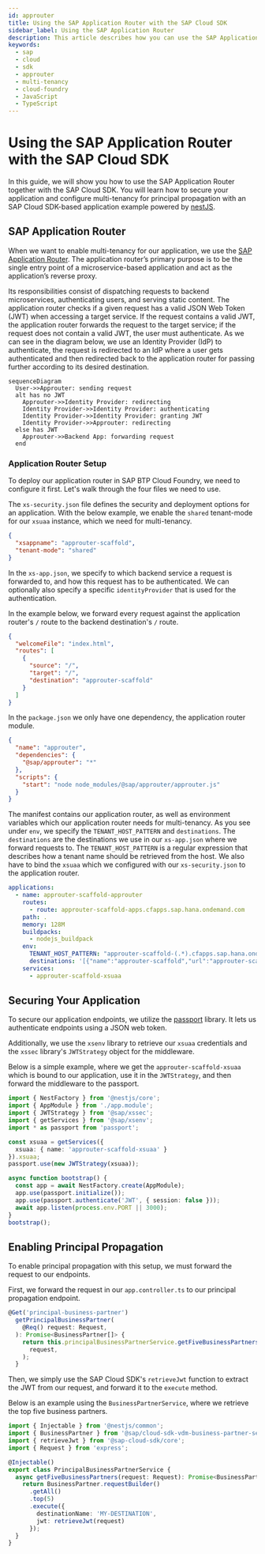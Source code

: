 ```yaml
---
id: approuter
title: Using the SAP Application Router with the SAP Cloud SDK
sidebar_label: Using the SAP Application Router
description: This article describes how you can use the SAP Application Router with the SAP Cloud SDK
keywords:
  - sap
  - cloud
  - sdk
  - approuter
  - multi-tenancy
  - cloud-foundry
  - JavaScript
  - TypeScript
---
```


# Using the SAP Application Router with the SAP Cloud SDK

In this guide, we will show you how to use the SAP Application Router together with the SAP Cloud SDK.
You will learn how to secure your application and configure multi-tenancy for principal propagation with an SAP Cloud SDK-based application example powered by [nestJS](https://nestjs.com/).

## SAP Application Router

When we want to enable multi-tenancy for our application, we use the [SAP Application Router](https://www.npmjs.com/package/@sap/approuter).
The application router’s primary purpose is to be the single entry point of a microservice-based application and act as the application’s reverse proxy.

Its responsibilities consist of dispatching requests to backend microservices, authenticating users, and serving static content.
The application router checks if a given request has a valid JSON Web Token (JWT) when accessing a target service.
If the request contains a valid JWT, the application router forwards the request to the target service; if the request does not contain a valid JWT, the user must authenticate.
As we can see in the diagram below, we use an Identity Provider (IdP) to authenticate, the request is redirected to an IdP where a user gets authenticated and then redirected back to the application router for passing further according to its desired destination.

```mermaid
sequenceDiagram
  User->>Approuter: sending request
  alt has no JWT
    Approuter->>Identity Provider: redirecting
    Identity Provider->>Identity Provider: authenticating
    Identity Provider->>Identity Provider: granting JWT
    Identity Provider->>Approuter: redirecting
  else has JWT
    Approuter->>Backend App: forwarding request
  end
```

### Application Router Setup

To deploy our application router in SAP BTP Cloud Foundry, we need to configure it first.
Let's walk through the four files we need to use.

The `xs-security.json` file defines the security and deployment options for an application.
With the below example, we enable the `shared` tenant-mode for our `xsuaa` instance, which we need for multi-tenancy.

```json
{
  "xsappname": "approuter-scaffold",
  "tenant-mode": "shared"
}
```

In the `xs-app.json`, we specify to which backend service a request is forwarded to, and how this request has to be authenticated.
We can optionally also specify a specific `identityProvider` that is used for the authentication.

In the example below, we forward every request against the application router's `/` route to the backend destination's `/` route.

```json
{
  "welcomeFile": "index.html",
  "routes": [
    {
      "source": "/",
      "target": "/",
      "destination": "approuter-scaffold"
    }
  ]
}
```

In the `package.json` we only have one dependency, the application router module.

```json
{
  "name": "approuter",
  "dependencies": {
    "@sap/approuter": "*"
  },
  "scripts": {
    "start": "node node_modules/@sap/approuter/approuter.js"
  }
}
```

The manifest contains our application router, as well as environment variables which our application router needs for multi-tenancy.
As you see under `env`, we specify the `TENANT_HOST_PATTERN` and `destinations`.
The `destinations` are the destinations we use in our `xs-app.json` where we forward requests to.
The `TENANT_HOST_PATTERN` is a regular expression that describes how a tenant name should be retrieved from the host.
We also have to bind the `xsuaa` which we configured with our `xs-security.json` to the application router.

```yaml
applications:
  - name: approuter-scaffold-approuter
    routes:
      - route: approuter-scaffold-apps.cfapps.sap.hana.ondemand.com
    path: .
    memory: 128M
    buildpacks:
      - nodejs_buildpack
    env:
      TENANT_HOST_PATTERN: "approuter-scaffold-(.*).cfapps.sap.hana.ondemand.com"
      destinations: '[{"name":"approuter-scaffold","url":"approuter-scaffold.cfapps.sap.hana.ondemand.com","forwardAuthToken":true}]'
    services:
      - approuter-scaffold-xsuaa
```

## Securing Your Application

To secure our application endpoints, we utilize the [passport](http://www.passportjs.org/packages/passport-jwt) library.
It lets us authenticate endpoints using a JSON web token.

Additionally, we use the `xsenv` library to retrieve our `xsuaa` credentials and the `xssec` library's `JWTStrategy` object for the middleware.

Below is a simple example, where we get the `approuter-scaffold-xsuaa` which is bound to our application, use it in the `JWTStrategy`, and then forward the middleware to the passport.

<!-- vale off -->

```ts
import { NestFactory } from '@nestjs/core';
import { AppModule } from './app.module';
import { JWTStrategy } from '@sap/xssec';
import { getServices } from '@sap/xsenv';
import * as passport from 'passport';

const xsuaa = getServices({
  xsuaa: { name: 'approuter-scaffold-xsuaa' }
}).xsuaa;
passport.use(new JWTStrategy(xsuaa));

async function bootstrap() {
  const app = await NestFactory.create(AppModule);
  app.use(passport.initialize());
  app.use(passport.authenticate('JWT', { session: false }));
  await app.listen(process.env.PORT || 3000);
}
bootstrap();
```

<!-- vale on -->

## Enabling Principal Propagation

To enable principal propagation with this setup, we must forward the request to our endpoints.

First, we forward the request in our `app.controller.ts` to our principal propagation endpoint.

```ts
@Get('principal-business-partner')
  getPrincipalBusinessPartner(
    @Req() request: Request,
  ): Promise<BusinessPartner[]> {
    return this.principalBusinessPartnerService.getFiveBusinessPartners(
      request,
    );
  }
```

Then, we simply use the SAP Cloud SDK's `retrieveJwt` function to extract the JWT from our request, and forward it to the `execute` method.

Below is an example using the `BusinessPartnerService`, where we retrieve the top five business partners.

<!-- vale off -->

```ts
import { Injectable } from '@nestjs/common';
import { BusinessPartner } from '@sap/cloud-sdk-vdm-business-partner-service';
import { retrieveJwt } from '@sap-cloud-sdk/core';
import { Request } from 'express';

@Injectable()
export class PrincipalBusinessPartnerService {
  async getFiveBusinessPartners(request: Request): Promise<BusinessPartner[]> {
    return BusinessPartner.requestBuilder()
      .getAll()
      .top(5)
      .execute({
        destinationName: 'MY-DESTINATION',
        jwt: retrieveJwt(request)
      });
  }
}
```

<!-- vale on -->
